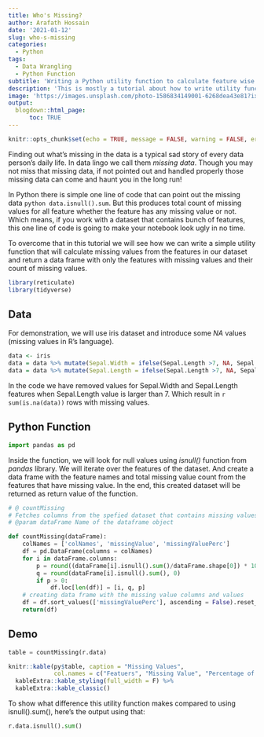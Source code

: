 ```yaml
---
title: Who's Missing?
author: Arafath Hossain
date: '2021-01-12'
slug: who-s-missing
categories:
  - Python
tags:
  - Data Wrangling
  - Python Function
subtitle: 'Writing a Python utility function to calculate feature wise missing values.'
description: 'This is mostly a tutorial about how to write utility functions in Python considering finding out missing values as a use case.'
image: 'https://images.unsplash.com/photo-1586834149001-6268dea43e81?ixid=MXwxMjA3fDB8MHxwaG90by1wYWdlfHx8fGVufDB8fHw%3D&ixlib=rb-1.2.1&auto=format&fit=crop&w=634&q=80'
output:
  blogdown::html_page:
      toc: TRUE
---
```


```r
knitr::opts_chunk$set(echo = TRUE, message = FALSE, warning = FALSE, error = FALSE)
```


Finding out what's missing in the data is a typical sad story of every data person's daily life. In data lingo we call them _missing data_. Though you may not miss that missing data, if not pointed out and handled properly those missing data can come and haunt you in the long run!

In Python there is simple one line of code that can point out the missing data `python data.isnull().sum`. But this produces total count of missing values for all feature whether the feature has any missing value or not. Which means, if you work with a dataset that contains bunch of features, this one line of code is going to make your notebook look ugly in no time. 

To overcome that in this tutorial we will see how we can write a simple utility function that will calculate missing values from the features in our dataset and return a data frame with only the features with missing values and their count of missing values. 

```r
library(reticulate)
library(tidyverse)
```

## Data

For demonstration, we will use iris dataset and introduce some _NA_ values (missing values in R's language). 

```r
data <- iris
data = data %>% mutate(Sepal.Width = ifelse(Sepal.Length >7, NA, Sepal.Width))
data = data %>% mutate(Sepal.Length = ifelse(Sepal.Length >7, NA, Sepal.Length))
```


In the code we have removed values for Sepal.Width and Sepal.Length features when Sepal.Length value is larger than 7. Which result in `r sum(is.na(data))` rows with missing values.

## Python Function

```python
import pandas as pd
```

Inside the function, we will look for null values using _isnull()_ function from _pandas_ library. We will iterate over the features of the dataset. And create a data frame with the feature names and total missing value count from the features that have missing value. In the end, this created dataset will be returned as return value of the function. 

```python

# @ countMissing
# Fetches columns from the spefied dataset that contains missing values
# @param dataFrame Name of the dataframe object

def countMissing(dataFrame):
    colNames = ['colNames', 'missingValue', 'missingValuePerc']
    df = pd.DataFrame(columns = colNames)
    for i in dataFrame.columns:
        p = round((dataFrame[i].isnull().sum()/dataFrame.shape[0]) * 100, 2)
        q = round(dataFrame[i].isnull().sum(), 0)
        if p > 0:
            df.loc[len(df)] = [i, q, p]
    # creating data frame with the missing value columns and values   
    df = df.sort_values(['missingValuePerc'], ascending = False).reset_index(drop=True)
    return(df)

```

## Demo

```python
table = countMissing(r.data)
```


```r
knitr::kable(py$table, caption = "Missing Values", 
             col.names = c("Featuers", "Missing Value", "Percentage of Missing Value")) %>%
  kableExtra::kable_styling(full_width = F) %>%
  kableExtra::kable_classic()
```

To show what difference this utility function makes compared to using isnull().sum(), here's the output using that:  

```python
r.data.isnull().sum()
```

